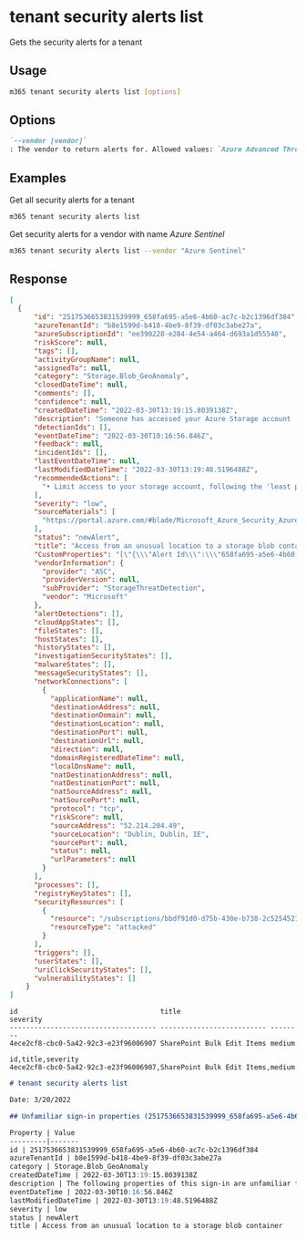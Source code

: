 
# tenant security alerts list

Gets the security alerts for a tenant

## Usage

```sh
m365 tenant security alerts list [options]
```

## Options

```md definition-list
`--vendor [vendor]`
: The vendor to return alerts for. Allowed values: `Azure Advanced Threat Protection`, `Azure Security Center`, `Microsoft Cloud App Security`, `Azure Active Directory Identity Protection`, `Azure Sentinel`, `Microsoft Defender ATP`. If omitted, all alerts are returned.
```

<Global />

## Examples

Get all security alerts for a tenant

```sh
m365 tenant security alerts list
```

Get security alerts for a vendor with name _Azure Sentinel_

```sh
m365 tenant security alerts list --vendor "Azure Sentinel"
```

## Response

<Tabs>
  <TabItem value="JSON">

  ```json
  [
    {
        "id": "2517536653831539999_658fa695-a5e6-4b60-ac7c-b2c1396df384",
        "azureTenantId": "b8e1599d-b418-4be9-8f39-df03c3abe27a",
        "azureSubscriptionId": "ee390228-e284-4e54-a464-d693a1d55540",
        "riskScore": null,
        "tags": [],
        "activityGroupName": null,
        "assignedTo": null,
        "category": "Storage.Blob_GeoAnomaly",
        "closedDateTime": null,
        "comments": [],
        "confidence": null,
        "createdDateTime": "2022-03-30T13:19:15.8039138Z",
        "description": "Someone has accessed your Azure Storage account 'westeuropegivcekj' from an unusual location.",
        "detectionIds": [],
        "eventDateTime": "2022-03-30T10:16:56.846Z",
        "feedback": null,
        "incidentIds": [],
        "lastEventDateTime": null,
        "lastModifiedDateTime": "2022-03-30T13:19:48.5196488Z",
        "recommendedActions": [
          "• Limit access to your storage account, following the 'least privilege' principle: https://go.microsoft.com/fwlink/?linkid=2187303.• Consider using identity-based authentication: https://go.microsoft.com/fwlink/?linkid=2187202.• Consider rotating the storage account access keys and ensure that your access tokens are only shared with authorized users.• Ensure that storage access tokens are stored in a secured location such as Azure Key Vault. Avoid storing or sharing storage access tokens in source code, documentation, and email."
        ],
        "severity": "low",
        "sourceMaterials": [
          "https://portal.azure.com/#blade/Microsoft_Azure_Security_AzureDefenderForData/AlertBlade/alertId/2517536653831539999_658fa695-a5e6-4b60-ac7c-b2c1396df384/subscriptionId/bbdf91d0-d75b-430e-b738-2c525452144f/resourceGroup/managed-rg-purview-mip-poc/referencedFrom/alertDeepLink/location/westeurope"
        ],
        "status": "newAlert",
        "title": "Access from an unusual location to a storage blob container",
        "CustomProperties": "[\"{\\\"Alert Id\\\":\\\"658fa695-a5e6-4b60-ac7c-b2c1396df384\\\",\\\"Microsoft Entra user\\\":\\\"N/A (Microsoft Entra user authentication was not used)\\\",\\\"User agent\\\":\\\"Azure-Storage/9.3.0 (.NET Core)\\\",\\\"API type\\\":\\\"Blob\\\",\\\"Client location\\\":\\\"Dublin, Ireland\\\",\\\"Authentication type\\\":\\\"Shared access signature (SAS)\\\",\\\"Investigation steps\\\":\\\"{\\\\\\\"displayValue\\\\\\\":\\\\\\\"View related storage activity using Storage Analytics Logging. See how to configure Storage Analytics logging and more information\\\\\\\",\\\\\\\"kind\\\\\\\":\\\\\\\"Link\\\\\\\",\\\\\\\"value\\\\\\\":\\\\\\\"https:\\\\\\\\/\\\\\\\\/go.microsoft.com\\\\\\\\/fwlink\\\\\\\\/?linkid=2075734\\\\\\\"}\\\",\\\"Operations types\\\":\\\"GetBlob\\\",\\\"Service type\\\":\\\"Azure Blobs\\\",\\\"Container\\\":\\\"temporary\\\",\\\"Potential causes\\\":\\\"This alert indicates that this account has been accessed successfully from an IP address that is unfamiliar and unexpected compared to recent access pattern on this account.\\\\\\Potential causes:\\\\\\• An attacker has accessed your storage account.\\\\\\• A legitimate user has accessed your storage account from a new location.\\\",\\\"resourceType\\\":\\\"Storage\\\",\\\"ReportingSystem\\\":\\\"Azure\\\"}\",\"\\\"InitialAccess\\\"\"]",
        "vendorInformation": {
          "provider": "ASC",
          "providerVersion": null,
          "subProvider": "StorageThreatDetection",
          "vendor": "Microsoft"
        },
        "alertDetections": [],
        "cloudAppStates": [],
        "fileStates": [],
        "hostStates": [],
        "historyStates": [],
        "investigationSecurityStates": [],
        "malwareStates": [],
        "messageSecurityStates": [],
        "networkConnections": [
          {
            "applicationName": null,
            "destinationAddress": null,
            "destinationDomain": null,
            "destinationLocation": null,
            "destinationPort": null,
            "destinationUrl": null,
            "direction": null,
            "domainRegisteredDateTime": null,
            "localDnsName": null,
            "natDestinationAddress": null,
            "natDestinationPort": null,
            "natSourceAddress": null,
            "natSourcePort": null,
            "protocol": "tcp",
            "riskScore": null,
            "sourceAddress": "52.214.204.49",
            "sourceLocation": "Dublin, Dublin, IE",
            "sourcePort": null,
            "status": null,
            "urlParameters": null
          }
        ],
        "processes": [],
        "registryKeyStates": [],
        "securityResources": [
          {
            "resource": "/subscriptions/bbdf91d0-d75b-430e-b738-2c525452144f/resourceGroups/managed-rg-purview-mip-poc/providers/Microsoft.Storage/storageAccounts/scanwesteuropegivcebj",
            "resourceType": "attacked"
          }
        ],
        "triggers": [],
        "userStates": [],
        "uriClickSecurityStates": [],
        "vulnerabilityStates": []
      }
  ]
  ```

  </TabItem>
  <TabItem value="Text">

  ```text
  id                                   title                      severity
  ------------------------------------ -------------------------- --------
  4ece2cf8-cbc0-5a42-92c3-e23f96006907 SharePoint Bulk Edit Items medium
  ```

  </TabItem>
  <TabItem value="CSV">

  ```csv
  id,title,severity
  4ece2cf8-cbc0-5a42-92c3-e23f96006907,SharePoint Bulk Edit Items,medium
  ```

  </TabItem>
  <TabItem value="Markdown">

  ```md
  # tenant security alerts list

  Date: 3/20/2022

  ## Unfamiliar sign-in properties (2517536653831539999_658fa695-a5e6-4b60-ac7c-b2c1396df384)

  Property | Value
  ---------|-------
  id | 2517536653831539999_658fa695-a5e6-4b60-ac7c-b2c1396df384
  azureTenantId | b8e1599d-b418-4be9-8f39-df03c3abe27a
  category | Storage.Blob_GeoAnomaly
  createdDateTime | 2022-03-30T13:19:15.8039138Z
  description | The following properties of this sign-in are unfamiliar for the given user: ASN, Browser, Device, IP, Location, EASId, TenantIPsubnet
  eventDateTime | 2022-03-30T10:16:56.846Z
  lastModifiedDateTime | 2022-03-30T13:19:48.5196488Z
  severity | low
  status | newAlert
  title | Access from an unusual location to a storage blob container
  ```

  </TabItem>
</Tabs>

